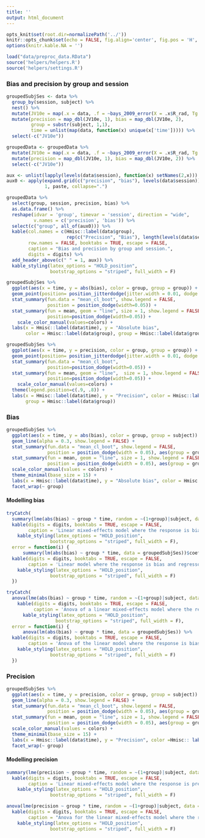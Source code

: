 ```yaml
---
title: ''
output: html_document
---
```


```r
opts_knit$set(root.dir=normalizePath('../'))
knitr::opts_chunk$set(echo = FALSE, fig.align='center', fig.pos = 'H', message = FALSE, warning = FALSE)
options(knitr.kable.NA = '')
```

```r
load("data/preproc_data.RData")
source('helpers/helpers.R')
source('helpers/settings.R')
```

### Bias and precision by group and session
```r
groupedSubjSes <- data %>%
  group_by(session, subject) %>%
  nest() %>%
  mutate(JV10e = map(.x = data, .f = ~bays_2009_error(X = .x$R_rad, Tg = .x$S_rad)))%>%
  mutate(precision = map_dbl(JV10e, 1), bias = map_dbl(JV10e, 2), 
         group = substr(subject, 1,1), 
         time = unlist(map(data, function(x) unique(x['time'])))) %>%
  select(-c("JV10e")) 

groupedData <- groupedData %>%
  mutate(JV10e = map(.x = data, .f = ~bays_2009_error(X = .x$R_rad, Tg = .x$S_rad)))%>%
  mutate(precision = map_dbl(JV10e, 1), bias = map_dbl(JV10e, 2)) %>%
  select(-c("JV10e"))

aux <- unlist(lapply(levels(data$session), function(x) setNames(2,x)))
aux0 <- apply(expand.grid(c("precision", "bias"), levels(data$session)), 
              1, paste, collapse=".")

groupedData %>%
  select(group, session, precision, bias) %>%
  as.data.frame() %>%
  reshape(idvar = 'group', timevar = 'session', direction = "wide",
          v.names = c('precision', 'bias')) %>%
  select(c("group", all_of(aux0))) %>%
  kable(col.names = c(Hmisc::label(data$group), 
                      rep(c("Precision", "Bias"), length(levels(data$session)))), 
        row.names = FALSE, booktabs = TRUE, escape = FALSE,
        caption = "Bias and precision by group and session.",
        digits = digits) %>%
  add_header_above(c(" " = 1, aux)) %>%
  kable_styling(latex_options = "HOLD_position", 
                bootstrap_options = "striped", full_width = F)
```


```r
groupedSubjSes %>%
  ggplot(aes(x = time, y = abs(bias), color = group, group = group)) +
  geom_point(position= position_jitterdodge(jitter.width = 0.01, dodge.width = 0.05), alpha = 0.2) +
  stat_summary(fun.data = "mean_cl_boot", show.legend = FALSE,
               position = position_dodge(width=0.05)) +
  stat_summary(fun = mean, geom = "line", size = 1, show.legend = FALSE,
               position=position_dodge(width=0.05)) +
    scale_color_manual(values=colors) +
  labs(x = Hmisc::label(data$time), y = "Absolute bias", 
       color = Hmisc::label(data$group), group = Hmisc::label(data$group))

groupedSubjSes %>%
  ggplot(aes(x = time, y = precision, color = group, group = group)) +
  geom_point(position= position_jitterdodge(jitter.width = 0.01, dodge.width = 0.05), alpha = 0.2) +
  stat_summary(fun.data = "mean_cl_boot",
               position=position_dodge(width=0.05)) +
  stat_summary(fun = mean, geom = "line",  size = 1, show.legend = FALSE,
               position=position_dodge(width=0.05)) +
    scale_color_manual(values=colors) +
  theme(legend.position=c(.9, .8)) +
  labs(x = Hmisc::label(data$time), y = "Precision", color = Hmisc::label(data$group), 
       group = Hmisc::label(data$group)) 
```

### Bias
```r
groupedSubjSes %>%
  ggplot(aes(x = time, y = abs(bias), color = group, group = subject)) +
  geom_line(alpha = 0.3, show.legend = FALSE) +
  stat_summary(fun.data = "mean_cl_boot", show.legend = FALSE,
               position = position_dodge(width = 0.05), aes(group = group)) +
  stat_summary(fun = mean, geom = "line", size = 1, show.legend = FALSE,
               position = position_dodge(width = 0.05), aes(group = group)) +
  scale_color_manual(values = colors) +
  theme_minimal(base_size = 15) +
  labs(x = Hmisc::label(data$time), y = "Absolute bias", color = Hmisc::label(data$group)) +
  facet_wrap(~ group)
```

#### Modelling bias

```r
tryCatch(
  summary(lme(abs(bias) ~ group * time, random = ~(1+group)|subject, data = groupedSubjSes))$tTable %>%
  kable(digits = digits, booktabs = TRUE, escape = FALSE,
        caption = 'Linear mixed-effects model where the response is bias and regressors are group, time and its interaction.') %>%
    kable_styling(latex_options = "HOLD_position", 
                bootstrap_options = "striped", full_width = F),
  error = function(i) {
      summary(lm(abs(bias) ~ group * time, data = groupedSubjSes))$coefficients %>%
  kable(digits = digits, booktabs = TRUE, escape = FALSE,
        caption = 'Linear model where the response is bias and regressors are group, time and its interaction.') %>%
    kable_styling(latex_options = "HOLD_position", 
                bootstrap_options = "striped", full_width = F)
  })

tryCatch(
  anova(lme(abs(bias) ~ group * time, random = ~(1+group)|subject, data = groupedSubjSes)) %>%
    kable(digits = digits, booktabs = TRUE, escape = FALSE,
          caption = 'Anova of a linear mixed-effects model where the response is bias and regressors are group, time and its interaction.') %>%
      kable_styling(latex_options = "HOLD_position", 
                  bootstrap_options = "striped", full_width = F),
  error = function(i) {
      anova(lm(abs(bias) ~ group * time, data = groupedSubjSes)) %>%
  kable(digits = digits, booktabs = TRUE, escape = FALSE,
        caption = 'Anova of the linear model where the response is bias and regressors are group, time and its interaction.') %>%
    kable_styling(latex_options = "HOLD_position", 
                bootstrap_options = "striped", full_width = F)
  })
```

### Precision

```r
groupedSubjSes %>%
  ggplot(aes(x = time, y = precision, color = group, group = subject)) +
  geom_line(alpha = 0.3, show.legend = FALSE) +
  stat_summary(fun.data = "mean_cl_boot", show.legend = FALSE,
               position = position_dodge(width = 0.05), aes(group = group)) +
  stat_summary(fun = mean, geom = "line", size = 1, show.legend = FALSE,
               position = position_dodge(width = 0.05), aes(group = group)) +
  scale_color_manual(values = colors) +
  theme_minimal(base_size = 15) +
  labs(x = Hmisc::label(data$time), y = "Precision", color =Hmisc:: label(data$group)) +
  facet_wrap(~ group)
```

#### Modelling precision

```r
summary(lme(precision ~ group * time, random = ~(1+group)|subject, data = groupedSubjSes))$tTable %>%
  kable(digits = digits, booktabs = TRUE, escape = FALSE,
        caption = 'Linear mixed-effects model where the response is precision and regressors are group, time and its interaction.') %>%
    kable_styling(latex_options = "HOLD_position", 
                bootstrap_options = "striped", full_width = F)

anova(lme(precision ~ group * time, random = ~(1+group)|subject, data = groupedSubjSes)) %>%
  kable(digits = digits, booktabs = TRUE, escape = FALSE,
        caption = "Anova for the linear mixed-effects model where the response is precision and regressors are group, time and its interaction.") %>%
    kable_styling(latex_options = "HOLD_position", 
                bootstrap_options = "striped", full_width = F)
```


